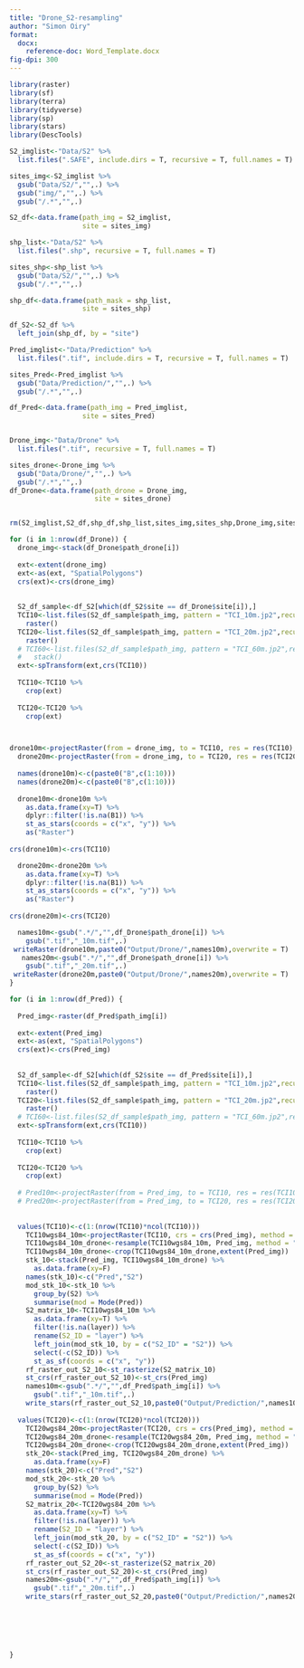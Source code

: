 ```yaml
---
title: "Drone_S2-resampling"
author: "Simon Oiry"
format: 
  docx:
    reference-doc: Word_Template.docx
fig-dpi: 300
---
```


```r
library(raster)
library(sf)
library(terra)
library(tidyverse)
library(sp)
library(stars)
library(DescTools)

```

```r
S2_imglist<-"Data/S2" %>% 
  list.files(".SAFE", include.dirs = T, recursive = T, full.names = T)

sites_img<-S2_imglist %>% 
  gsub("Data/S2/","",.) %>% 
  gsub("img/","",.) %>% 
  gsub("/.*","",.)

S2_df<-data.frame(path_img = S2_imglist,
                  site = sites_img)

shp_list<-"Data/S2" %>% 
  list.files(".shp", recursive = T, full.names = T) 

sites_shp<-shp_list %>% 
  gsub("Data/S2/","",.) %>% 
  gsub("/.*","",.)

shp_df<-data.frame(path_mask = shp_list,
                  site = sites_shp)

df_S2<-S2_df %>% 
  left_join(shp_df, by = "site")

Pred_imglist<-"Data/Prediction" %>% 
  list.files(".tif", include.dirs = T, recursive = T, full.names = T)

sites_Pred<-Pred_imglist %>% 
  gsub("Data/Prediction/","",.) %>% 
  gsub("/.*","",.)

df_Pred<-data.frame(path_img = Pred_imglist,
                  site = sites_Pred)


Drone_img<-"Data/Drone" %>% 
  list.files(".tif", recursive = T, full.names = T)

sites_drone<-Drone_img %>% 
  gsub("Data/Drone/","",.) %>% 
  gsub("/.*","",.)
df_Drone<-data.frame(path_drone = Drone_img,
                     site = sites_drone)


rm(S2_imglist,S2_df,shp_df,shp_list,sites_img,sites_shp,Drone_img,sites_drone, Pred_imglist,sites_Pred)

```

```r

for (i in 1:nrow(df_Drone)) {
  drone_img<-stack(df_Drone$path_drone[i])
  
  ext<-extent(drone_img)
  ext<-as(ext, "SpatialPolygons")
  crs(ext)<-crs(drone_img)
  
  
  S2_df_sample<-df_S2[which(df_S2$site == df_Drone$site[i]),]
  TCI10<-list.files(S2_df_sample$path_img, pattern = "TCI_10m.jp2",recursive = T,full.names = T) %>% 
    raster() 
  TCI20<-list.files(S2_df_sample$path_img, pattern = "TCI_20m.jp2",recursive = T,full.names = T) %>% 
    raster()
  # TCI60<-list.files(S2_df_sample$path_img, pattern = "TCI_60m.jp2",recursive = T,full.names = T) %>% 
  #   stack()
  ext<-spTransform(ext,crs(TCI10))
  
  TCI10<-TCI10 %>% 
    crop(ext)
  
  TCI20<-TCI20 %>% 
    crop(ext)



drone10m<-projectRaster(from = drone_img, to = TCI10, res = res(TCI10), crs = crs(TCI10), method="bilinear")
  drone20m<-projectRaster(from = drone_img, to = TCI20, res = res(TCI20), crs = crs(TCI20), method="bilinear")
  
  names(drone10m)<-c(paste0("B",c(1:10)))
  names(drone20m)<-c(paste0("B",c(1:10)))
  
  drone10m<-drone10m %>% 
    as.data.frame(xy=T) %>% 
    dplyr::filter(!is.na(B1)) %>% 
    st_as_stars(coords = c("x", "y")) %>% 
    as("Raster")
  
crs(drone10m)<-crs(TCI10)

  drone20m<-drone20m %>% 
    as.data.frame(xy=T) %>% 
    dplyr::filter(!is.na(B1)) %>% 
    st_as_stars(coords = c("x", "y")) %>% 
    as("Raster")
  
crs(drone20m)<-crs(TCI20)

  names10m<-gsub(".*/","",df_Drone$path_drone[i]) %>% 
    gsub(".tif","_10m.tif",.)
 writeRaster(drone10m,paste0("Output/Drone/",names10m),overwrite = T)
   names20m<-gsub(".*/","",df_Drone$path_drone[i]) %>% 
    gsub(".tif","_20m.tif",.)
 writeRaster(drone20m,paste0("Output/Drone/",names20m),overwrite = T)
}

```

```r
for (i in 1:nrow(df_Pred)) {
  
  Pred_img<-raster(df_Pred$path_img[i])
  
  ext<-extent(Pred_img)
  ext<-as(ext, "SpatialPolygons")
  crs(ext)<-crs(Pred_img)
  
  
  S2_df_sample<-df_S2[which(df_S2$site == df_Pred$site[i]),]
  TCI10<-list.files(S2_df_sample$path_img, pattern = "TCI_10m.jp2",recursive = T,full.names = T) %>% 
    raster() 
  TCI20<-list.files(S2_df_sample$path_img, pattern = "TCI_20m.jp2",recursive = T,full.names = T) %>% 
    raster()
  # TCI60<-list.files(S2_df_sample$path_img, pattern = "TCI_60m.jp2",recursive = T,full.names = T)
  ext<-spTransform(ext,crs(TCI10))
  
  TCI10<-TCI10 %>% 
    crop(ext)
  
  TCI20<-TCI20 %>% 
    crop(ext)
  
  # Pred10m<-projectRaster(from = Pred_img, to = TCI10, res = res(TCI10), crs = crs(TCI10), method="bilinear")
  # Pred20m<-projectRaster(from = Pred_img, to = TCI20, res = res(TCI20), crs = crs(TCI20), method="bilinear")
  
  
  values(TCI10)<-c(1:(nrow(TCI10)*ncol(TCI10)))
    TCI10wgs84_10m<-projectRaster(TCI10, crs = crs(Pred_img), method = "ngb")
    TCI10wgs84_10m_drone<-resample(TCI10wgs84_10m, Pred_img, method = "ngb")
    TCI10wgs84_10m_drone<-crop(TCI10wgs84_10m_drone,extent(Pred_img))
    stk_10<-stack(Pred_img, TCI10wgs84_10m_drone) %>% 
      as.data.frame(xy=F)
    names(stk_10)<-c("Pred","S2")
    mod_stk_10<-stk_10 %>% 
      group_by(S2) %>% 
      summarise(mod = Mode(Pred))
    S2_matrix_10<-TCI10wgs84_10m %>% 
      as.data.frame(xy=T) %>% 
      filter(!is.na(layer)) %>% 
      rename(S2_ID = "layer") %>% 
      left_join(mod_stk_10, by = c("S2_ID" = "S2")) %>% 
      select(-c(S2_ID)) %>% 
      st_as_sf(coords = c("x", "y"))
    rf_raster_out_S2_10<-st_rasterize(S2_matrix_10)
    st_crs(rf_raster_out_S2_10)<-st_crs(Pred_img)
    names10m<-gsub(".*/","",df_Pred$path_img[i]) %>% 
      gsub(".tif","_10m.tif",.)
    write_stars(rf_raster_out_S2_10,paste0("Output/Prediction/",names10m),overwrite = T)
    
  values(TCI20)<-c(1:(nrow(TCI20)*ncol(TCI20)))
    TCI20wgs84_20m<-projectRaster(TCI20, crs = crs(Pred_img), method = "ngb")
    TCI20wgs84_20m_drone<-resample(TCI20wgs84_20m, Pred_img, method = "ngb")
    TCI20wgs84_20m_drone<-crop(TCI20wgs84_20m_drone,extent(Pred_img))
    stk_20<-stack(Pred_img, TCI20wgs84_20m_drone) %>% 
      as.data.frame(xy=F)
    names(stk_20)<-c("Pred","S2")
    mod_stk_20<-stk_20 %>% 
      group_by(S2) %>% 
      summarise(mod = Mode(Pred))
    S2_matrix_20<-TCI20wgs84_20m %>% 
      as.data.frame(xy=T) %>% 
      filter(!is.na(layer)) %>% 
      rename(S2_ID = "layer") %>% 
      left_join(mod_stk_20, by = c("S2_ID" = "S2")) %>% 
      select(-c(S2_ID)) %>% 
      st_as_sf(coords = c("x", "y"))
    rf_raster_out_S2_20<-st_rasterize(S2_matrix_20)
    st_crs(rf_raster_out_S2_20)<-st_crs(Pred_img)
    names20m<-gsub(".*/","",df_Pred$path_img[i]) %>% 
      gsub(".tif","_20m.tif",.)
    write_stars(rf_raster_out_S2_20,paste0("Output/Prediction/",names20m),overwrite = T)
    
    

    

    
}


```
